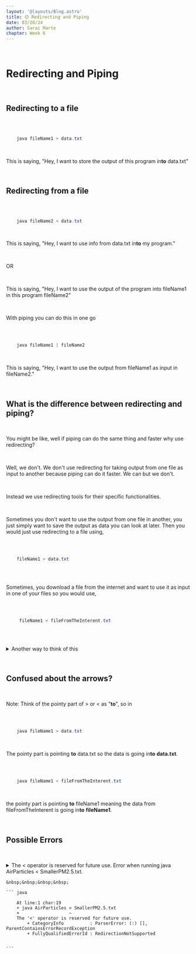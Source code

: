 ```yaml
---
layout: '@layouts/Blog.astro'
title: 🟡 Redirecting and Piping
date: 03/20/24
author: Sarai Marte
chapter: Week 6
---
```



<span style="font-family: var(--primaryFont);">

&nbsp;&nbsp;&nbsp;&nbsp;

# Redirecting and Piping

&nbsp;&nbsp;&nbsp;&nbsp;

## Redirecting to a file

&nbsp;&nbsp;&nbsp;&nbsp;

```java 

    java fileName1 > data.txt


```
&nbsp;&nbsp;&nbsp;&nbsp;

This is saying, "Hey, I want to store the output of this program in**to** data.txt"

&nbsp;&nbsp;&nbsp;&nbsp;

## Redirecting from a file

&nbsp;&nbsp;&nbsp;&nbsp;

```java 

    java fileName2 < data.txt


```
&nbsp;&nbsp;&nbsp;&nbsp;

This is saying, "Hey, I want to use info from data.txt in**to** my program."

&nbsp;&nbsp;&nbsp;&nbsp;

OR

&nbsp;&nbsp;&nbsp;&nbsp;

This is saying, "Hey, I want to use the output of the program into fileName1 in this program
fileName2"

&nbsp;&nbsp;&nbsp;&nbsp;

With piping you can do this in one go

&nbsp;&nbsp;&nbsp;&nbsp;

```java 

    java fileName1 | fileName2


```

&nbsp;&nbsp;&nbsp;&nbsp;

This is saying, "Hey, I want to use the output from fileName1 as input in fileName2."

&nbsp;&nbsp;&nbsp;&nbsp;

## What is the difference between redirecting and piping?

&nbsp;&nbsp;&nbsp;&nbsp;

You might be like, well if piping can do the same thing and faster why use redirecting?

&nbsp;&nbsp;&nbsp;&nbsp;

Well, we don't. We don't use redirecting for taking output from one file as input to another
because piping can do it faster. We can but we don't.

&nbsp;&nbsp;&nbsp;&nbsp;

Instead we use redirecting tools for their specific functionalities.

&nbsp;&nbsp;&nbsp;&nbsp;

Sometimes you don't want to use the output from one file in another, you just simply want to
save the output as data you can look at later. Then you would just use redirecting to a file using,

&nbsp;&nbsp;&nbsp;&nbsp;

```java

    fileName1 > data.txt
     
```
&nbsp;&nbsp;&nbsp;&nbsp;

Sometimes, you download a file from the internet and want to use it as input in one of your files
so you would use,

&nbsp;&nbsp;&nbsp;&nbsp;

```java

     fileName1 < fileFromTheInterent.txt
     
```

&nbsp;&nbsp;&nbsp;&nbsp;


<details>

  <summary>Another way to think of this </summary>

    &nbsp;&nbsp;&nbsp;&nbsp;

    Step 1: We can take an output from file1 and save it in a text file called output.txt.

    &nbsp;&nbsp;&nbsp;&nbsp;

    Step2: Later we can take that same output.txt file and use it's output as input for another program in file2.

    &nbsp;&nbsp;&nbsp;&nbsp;

    But we can do this in one go with piping.

    &nbsp;&nbsp;&nbsp;&nbsp;

    Step1: Piping takes the output of file1 straight as the input for file2.

    &nbsp;&nbsp;&nbsp;&nbsp;

    Meaning that with piping we don't have to do 2 steps like we did in redirecting but only one step for when we want to use the output of one file in another.

    &nbsp;&nbsp;&nbsp;&nbsp;

    So, piping only exists for that case scenario but redirecting can also be used to do the same
    thing, it will just take an extra step.

    &nbsp;&nbsp;&nbsp;&nbsp;

    However, redirecting doesn't just exist to take output from one file to another. They also exist to
    do each individual part by itself.

    &nbsp;&nbsp;&nbsp;&nbsp;

    Sometimes you don't want to use the output from one file in another, you just simply want to
    save the output as data you can look at later. Then you would just use redirecting to a file using,
    java fileName1 > data.txt.

    &nbsp;&nbsp;&nbsp;&nbsp;

    Sometimes, you download a file from the internet and want to use it as input in one of your files
    so you would use,
    java fileName1 < fileFromTheInterent.txt

    &nbsp;&nbsp;&nbsp;&nbsp;

</details>

&nbsp;&nbsp;&nbsp;&nbsp;

## Confused about the arrows?

&nbsp;&nbsp;&nbsp;&nbsp;

Note: Think of the pointy part of > or < as "**to**", so in  

&nbsp;&nbsp;&nbsp;&nbsp;

```java 

    java fileName1 > data.txt


 ```

&nbsp;&nbsp;&nbsp;&nbsp;

The pointy part is pointing **to** data.txt so the data is going in**to** **data.txt**.

&nbsp;&nbsp;&nbsp;&nbsp;

```java 

    java fileName1 < fileFromTheInterent.txt


 ```

&nbsp;&nbsp;&nbsp;&nbsp;

the pointy part is pointing **to** fileName1 meaning the data from fileFromTheInterent is going in**to**
**fileName1**.

&nbsp;&nbsp;&nbsp;&nbsp;

## Possible Errors

&nbsp;&nbsp;&nbsp;&nbsp;

<details>

  <summary>
   The < operator is reserved for future use. Error when running java AirParticles < SmallerPM2.5.txt.

    &nbsp;&nbsp;&nbsp;&nbsp;

    ``` java

        At line:1 char:19
        + java AirParticles < SmallerPM2.5.txt
        +                   ~
        The '<' operator is reserved for future use.
            + CategoryInfo          : ParserError: (:) [], ParentContainsErrorRecordException
            + FullyQualifiedErrorId : RedirectionNotSupported


    ```
   </summary>
  
    &nbsp;&nbsp;&nbsp;&nbsp;

    You are getting this error probably because you are using VS Code's Terminal. 
    
    &nbsp;&nbsp;&nbsp;&nbsp;

    Fact: VSCodes Terminal runs on powershell. 

    &nbsp;&nbsp;&nbsp;&nbsp;

    And Powershell does not support ```java java AirParticles < SmallerPM2.5.txt ``` so you have to use the command prompt.

    &nbsp;&nbsp;&nbsp;&nbsp;

    Next to where it says "powershell" in the right corner of the terminal near the 'x' there should be a plus sign and a drop down arrow. Click on the drop down arrow and click "Command Prompt" should be the third option from the top. Now run the same line and it should work,

    &nbsp;&nbsp;&nbsp;&nbsp;

    If you're on apple you wouldn't get this error because apple uses zsh (z-shell) not powershell.

  &nbsp;&nbsp;&nbsp;&nbsp;
</details>


</span>